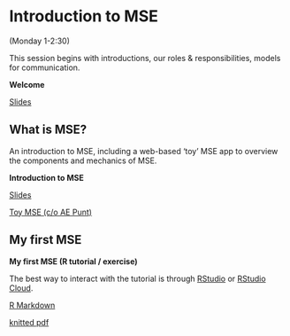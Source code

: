 # Introduction to MSE {#intro}

(Monday 1-2:30)

This session begins with introductions, our roles & responsibilities, models for communication.  

::: {.slide-deck}
**Welcome**

::: {.slides}
[Slides](https://docs.google.com/presentation/d/140ghe7ub5dq_yNyrS0wyfwE7tHb2v19nflBKSLUwq4Y/edit?usp=sharing)
:::
:::

## What is MSE?

An introduction to MSE, including a web-based 'toy' MSE app to overview the components and mechanics of MSE.  

::: {.slide-deck}
**Introduction to MSE**

::: {.slides}
[Slides](https://docs.google.com/presentation/d/1UFPdiKoZupxStMVKKUREjrF-o8XmGXNtIUvnweYE0sQ/edit?usp=sharing)
:::

::: {.source}
[Toy MSE (c/o AE Punt)](https://puntapps.shinyapps.io/tunamse/)
:::

<!-- ::: {.reading} -->
<!-- -    -->
<!-- -   IMS :: [Sec 1.1 & 1.2 - Case study & Data basics](https://openintro-ims.netlify.app/getting-started-with-data.html#basic-stents-strokes) -->
<!-- ::: -->
:::


## My first MSE {#first-mse}

::: {.application-exercise} 
**My first MSE (R tutorial / exercise)**

The best way to interact with the tutorial is through [RStudio](https://github.com/gavinfay/asmfc-mse/issues/2) or [RStudio Cloud](https://github.com/gavinfay/asmfc-mse/issues/1).


::: {.source}
[R Markdown](https://github.com/gavinfay/asmfc-mse/tree/main/materials/exercises/day-01/my-first-mse.Rmd)
:::

::: {.tutorial}
[knitted pdf](https://github.com/gavinfay/asmfc-mse/tree/main/materials/exercises/day-01/my-first-mse.pdf)
:::

:::
